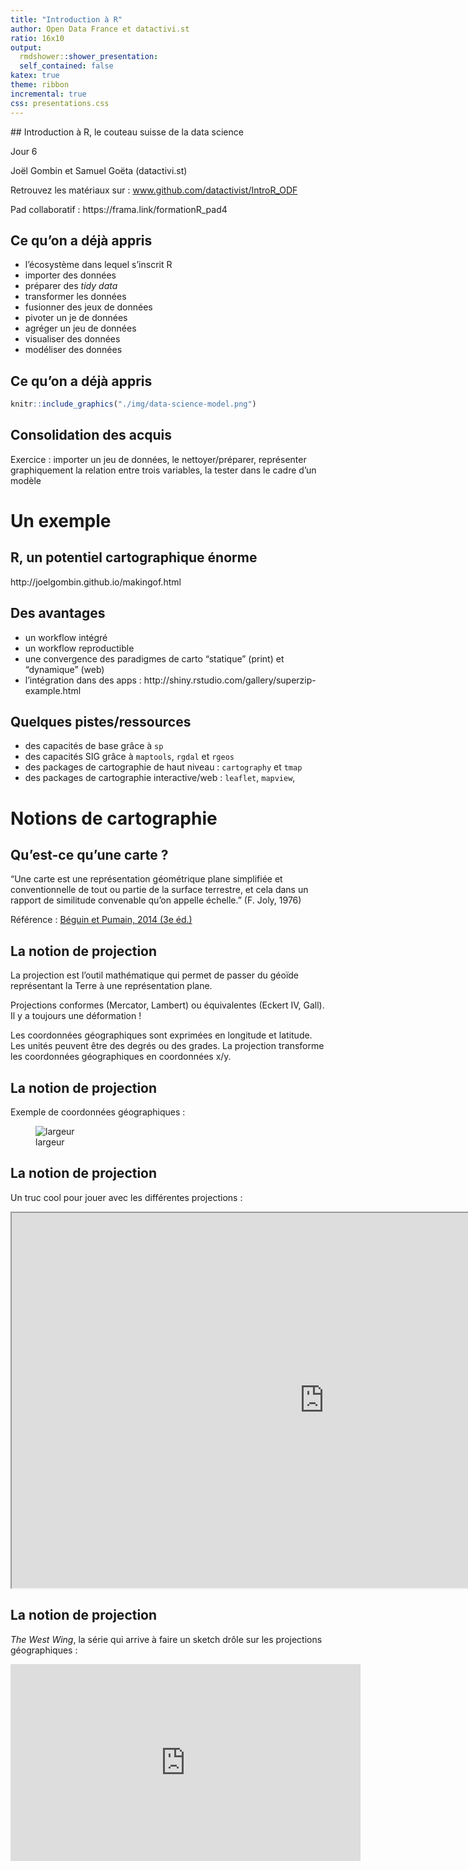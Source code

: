 ```yaml
---
title: "Introduction à R"
author: Open Data France et datactivi.st
ratio: 16x10
output:
  rmdshower::shower_presentation:
  self_contained: false 
katex: true
theme: ribbon
incremental: true
css: presentations.css
---
```

  
  ## Introduction à R, le couteau suisse de la data science 
  
  
  <p></p>
  <p></p>
  Jour 6
<p></p><p></p><p>
  Joël Gombin et Samuel Goëta (datactivi.st)
</p>
  <p>
  Retrouvez les matériaux sur : [www.github.com/datactivist/IntroR_ODF](www.github.com/datactivist/IntroR_ODF)
</p>
  
  <p>
  Pad collaboratif : https://frama.link/formationR_pad4
</p>
  
## Ce qu'on a déjà appris 
  
- l'écosystème dans lequel s'inscrit R
- importer des données
- préparer des *tidy data*
- transformer les données
- fusionner des jeux de données
- pivoter un je de données
- agréger un jeu de données
- visualiser des données
- modéliser des données

## Ce qu'on a déjà appris 

```r
knitr::include_graphics("./img/data-science-model.png")
```

## Consolidation des acquis

Exercice : importer un jeu de données, le nettoyer/préparer, représenter graphiquement la relation entre trois variables, la tester dans le cadre d'un modèle

# Un exemple

## R, un potentiel cartographique énorme

http://joelgombin.github.io/makingof.html

## Des avantages

- un workflow intégré
- un workflow reproductible
- une convergence des paradigmes de carto "statique" (print) et "dynamique" (web)
- l'intégration dans des apps : http://shiny.rstudio.com/gallery/superzip-example.html

## Quelques pistes/ressources

- des capacités de base grâce à `sp`
- des capacités SIG grâce à `maptools`, `rgdal` et `rgeos`
- des packages de cartographie de haut niveau : `cartography` et `tmap` 
- des packages de cartographie interactive/web : `leaflet`, `mapview`, 

# Notions de cartographie 

## Qu'est-ce qu'une carte ? 

"Une carte est une représentation géométrique plane simplifiée et conventionnelle de tout ou partie de la surface terrestre, et cela dans un rapport de similitude convenable qu'on appelle échelle." (F. Joly, 1976)


Référence : [Béguin et Pumain, 2014 (3e éd.)](http://www.persee.fr/web/revues/home/prescript/article/espos_0755-7809_1998_num_16_1_1827_t1_0119_0000_2)

## La notion de projection 

La projection est l'outil mathématique qui permet de passer du géoïde représentant la Terre à une représentation plane. 

Projections conformes (Mercator, Lambert) ou équivalentes (Eckert IV, Gall). Il y a toujours une déformation !

Les coordonnées géographiques sont exprimées en longitude et latitude. Les unités peuvent être des degrés ou des grades. La projection transforme les coordonnées géographiques en coordonnées x/y. 

## La notion de projection 

Exemple de coordonnées géographiques :

![largeur](./img/gmaps.png)

## La notion de projection 

Un truc cool pour jouer avec les différentes projections :

<iframe width='1000' height='600' src='https://bl.ocks.org/mbostock/raw/3711652/'></iframe>

## La notion de projection 

_The West Wing_, la série qui arrive à faire un sketch drôle sur les projections géographiques :

<iframe width="560" height="315" src="http://www.youtube.com/embed/vVX-PrBRtTY" frameborder="0" allowfullscreen></iframe>

